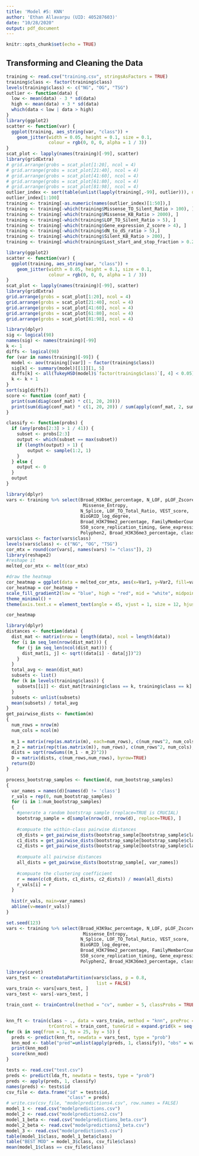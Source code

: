 ```yaml
---
title: 'Model #5: KNN'
author: 'Ethan Allavarpu (UID: 405287603)'
date: "10/28/2020"
output: pdf_document
---
```


```r
knitr::opts_chunk$set(echo = TRUE)
```
## Transforming and Cleaning the Data
```r
training <- read.csv("training.csv", stringsAsFactors = TRUE)
training$class <- factor(training$class)
levels(training$class) <- c("NG", "OG", "TSG")
outlier <- function(data) {
  low <- mean(data) - 3 * sd(data)
  high <- mean(data) + 3 * sd(data)
  which(data < low | data > high)
}
library(ggplot2)
scatter <- function(var) {
  ggplot(training, aes_string(var, "class")) +
    geom_jitter(width = 0.05, height = 0.1, size = 0.1,
                colour = rgb(0, 0, 0, alpha = 1 / 3))
}
scat_plot <- lapply(names(training)[-99], scatter)
library(gridExtra)
# grid.arrange(grobs = scat_plot[1:20], ncol = 4)
# grid.arrange(grobs = scat_plot[21:40], ncol = 4)
# grid.arrange(grobs = scat_plot[41:60], ncol = 4)
# grid.arrange(grobs = scat_plot[61:80], ncol = 4)
# grid.arrange(grobs = scat_plot[81:98], ncol = 4)
outlier_index <- sort(table(unlist(lapply(training[,-99], outlier))), decreasing = TRUE)
outlier_index[1:100]
training <- training[-as.numeric(names(outlier_index)[1:50]),]
training <- training[-which(training$Missense_TO_Silent_Ratio > 100), ]
training <- training[-which(training$Missense_KB_Ratio > 2000), ]
training <- training[-which(training$LOF_TO_Silent_Ratio > 5), ]
training <- training[-which(training$Gene_expression_Z_score > 4), ]
training <- training[-which(training$dN_to_dS_ratio > 5),]
training <- training[-which(training$Silent_KB_Ratio > 200), ]
training <- training[-which(training$Lost_start_and_stop_fraction > 0.2),]
```

```r
library(ggplot2)
scatter <- function(var) {
  ggplot(training, aes_string(var, "class")) +
    geom_jitter(width = 0.05, height = 0.1, size = 0.1,
                colour = rgb(0, 0, 0, alpha = 1 / 3))
}
scat_plot <- lapply(names(training)[-99], scatter)
library(gridExtra)
grid.arrange(grobs = scat_plot[1:20], ncol = 4)
grid.arrange(grobs = scat_plot[21:40], ncol = 4)
grid.arrange(grobs = scat_plot[41:60], ncol = 4)
grid.arrange(grobs = scat_plot[61:80], ncol = 4)
grid.arrange(grobs = scat_plot[81:98], ncol = 4)
```

```r
library(dplyr)
sig <- logical(98)
names(sig) <- names(training)[-99]
k <- 1
diffs <- logical(98)
for (var in names(training)[-99]) {
  model <- aov(training[[var]] ~ factor(training$class))
  sig[k] <- summary(model)[[1]][1, 5]
  diffs[k] <- all(TukeyHSD(model)$`factor(training$class)`[, 4] < 0.05)
  k <- k + 1
}
sort(sig[diffs])
score <- function (conf_mat) {
  print(sum(diag(conf_mat) * c(1, 20, 20)))
  print(sum(diag(conf_mat) * c(1, 20, 20)) / sum(apply(conf_mat, 2, sum) * c(1, 20, 20)))
}

classify <- function(probs) {
  if (any(probs[2:3] > 1 / 41)) {
    subset <- probs[2:3]
    output <- which(subset == max(subset))
    if (length(output) > 1) {
        output <- sample(1:2, 1)
    }
  } else {
    output <- 0
  }
  output
}
```



```r
library(dplyr)
vars <- training %>% select(Broad_H3K9ac_percentage, N_LOF, pLOF_Zscore,
                             Missense_Entropy,
                            N_Splice, LOF_TO_Total_Ratio, VEST_score,
                            BioGRID_log_degree,
                            Broad_H3K79me2_percentage, FamilyMemberCount,
                            S50_score_replication_timing, Gene_expression_Z_score,
                            Polyphen2, Broad_H3K36me3_percentage, class)
vars$class <- factor(vars$class)
levels(vars$class) <- c("NG", "OG", "TSG")
cor_mtx = round(cor(vars[, names(vars) != "class"]), 2)
library(reshape2)
#reshape it
melted_cor_mtx <- melt(cor_mtx)

#draw the heatmap
cor_heatmap = ggplot(data = melted_cor_mtx, aes(x=Var1, y=Var2, fill=value)) + geom_tile()
cor_heatmap = cor_heatmap +
scale_fill_gradient2(low = "blue", high = "red", mid = "white", midpoint = 0, limit = c(-1,1), space = "Lab", name="Pearson\nCorrelation") + 
theme_minimal() +
theme(axis.text.x = element_text(angle = 45, vjust = 1, size = 12, hjust = 1))

cor_heatmap
```

```r
library(dplyr)
distances <- function(data) {
  dist_mat <- matrix(nrow = length(data), ncol = length(data))
  for (i in seq_len(nrow(dist_mat))) {
    for (j in seq_len(ncol(dist_mat))) {
      dist_mat[i, j] <- sqrt((data[i] - data[j])^2) 
    }
  }
  total_avg <- mean(dist_mat)
  subsets <- list()
  for (k in levels(training$class)) {
    subsets[[i]] <- dist_mat[training$class == k, training$class == k]
  }
  subsets <- unlist(subsets)
  mean(subsets) / total_avg
}
get_pairwise_dists <- function(m)
{
  num_rows = nrow(m)
  num_cols = ncol(m)
  
  m_1 = matrix(rep(as.matrix(m), each=num_rows), c(num_rows^2, num_cols), byrow=FALSE)
  m_2 = matrix(rep(t(as.matrix(m)), num_rows), c(num_rows^2, num_cols), byrow=TRUE)
  dists = sqrt(rowSums((m_1 - m_2)^2))
  D = matrix(dists, c(num_rows,num_rows), byrow=TRUE)
  return(D)
}

```


```r
process_bootstrap_samples <- function(d, num_bootstrap_samples)
{
  var_names = names(d)[names(d) != 'class']
  r_vals = rep(0, num_bootstrap_samples)
  for (i in 1:num_bootstrap_samples)
  {
    #generate a random bootstrap sample (replace=TRUE is CRUCIAL)
    bootstrap_sample = d[sample(nrow(d), nrow(d), replace=TRUE), ]
    
    #compuate the within-class pairwise distances
    c0_dists = get_pairwise_dists(bootstrap_sample[bootstrap_sample$class == 0, var_names])
    c1_dists = get_pairwise_dists(bootstrap_sample[bootstrap_sample$class == 1, var_names])
    c2_dists = get_pairwise_dists(bootstrap_sample[bootstrap_sample$class == 2, var_names])
    
    #compuate all pairwise distances
    all_dists = get_pairwise_dists(bootstrap_sample[, var_names])
    
    #compuate the clustering coefficient 
    r = mean(c(c0_dists, c1_dists, c2_dists)) / mean(all_dists)
    r_vals[i] = r
  }
  
  hist(r_vals, main=var_names)
  abline(v=mean(r_vals))
}

set.seed(123)
vars <- training %>% select(Broad_H3K9ac_percentage, N_LOF, pLOF_Zscore,
                             Missense_Entropy,
                            N_Splice, LOF_TO_Total_Ratio, VEST_score,
                            BioGRID_log_degree,
                            Broad_H3K79me2_percentage, FamilyMemberCount,
                            S50_score_replication_timing, Gene_expression_Z_score,
                            Polyphen2, Broad_H3K36me3_percentage, class)

library(caret)
vars_test <- createDataPartition(vars$class, p = 0.8, 
                                  list = FALSE)
vars_train <- vars[vars_test, ]
vars_test <- vars[-vars_test, ]

train_cont <- trainControl(method = "cv", number = 5, classProbs = TRUE, savePredictions = TRUE)


knn_ft <- train(class ~ ., data = vars_train, method = "knn", preProc = c("center", "scale"),
                trControl = train_cont, tuneGrid = expand.grid(k = seq(from = 1, to = 25, by = 5)))
for (k in seq(from = 1, to = 25, by = 5)) {
  preds <- predict(knn_ft, newdata = vars_test, type = "prob")
  knn_mod <- table("pred"=unlist(apply(preds, 1, classify)), "obs" = vars_test$class)
  print(knn_mod)
  score(knn_mod)
}
```

```r
tests <- read.csv("test.csv")
preds <- predict(lda_ft, newdata = tests, type = "prob")
preds <- apply(preds, 1, classify)
names(preds) <- tests$id
csv_file <- data.frame("id" = tests$id,
                       "class" = preds)
# write.csv(csv_file, "modelpredictions4.csv", row.names = FALSE)
model_1 <- read.csv("modelpredictions.csv")
model_2 <- read.csv("modelpredictions2.csv")
model_1_beta <- read.csv("modelpredictions_beta.csv")
model_2_beta <- read.csv("modelpredictions2_beta.csv")
model_3 <- read.csv("modelpredictions3.csv")
table(model_1$class, model_1_beta$class)
table("BEST MOD" = model_3$class, csv_file$class)
mean(model_1$class == csv_file$class)
```